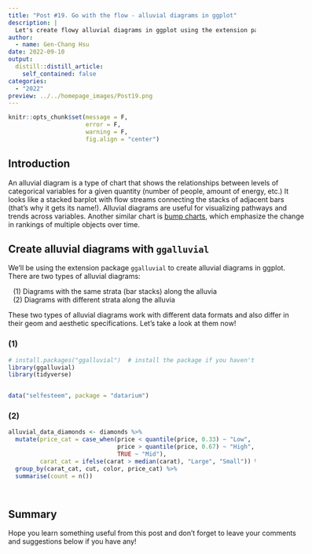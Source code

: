 ```yaml
---
title: "Post #19. Go with the flow - alluvial diagrams in ggplot"
description: |
  Let's create flowy alluvial diagrams in ggplot using the extension package `ggalluvial`!
author:
  - name: Gen-Chang Hsu
date: 2022-09-10
output:
  distill::distill_article:
    self_contained: false
categories:
  - "2022"
preview: ../../homepage_images/Post19.png
---
```


<!-- Webpage style -->
<style>
d-article a {
    color: #2780e3 !important;
    border-bottom: none !important;
}

d-article a:hover {
    color: #2780e3 !important;
    border-bottom: 2px solid !important;
}

d-byline {
    margin-left: -10% !important;
}

d-title {
    margin-left: -10%;
}

d-title h1{
    font-size: 45px;
    width: 130%;
}

d-article {
    margin-left: -10%;
}

p {
    width: 120%;
}

d-article h2 {
    width: 120%;
}

d-article h3 {
  width: 120%;
  font-size: 28px;
}

div.article-footer{
    width: 120%;
}

d-article div.sourceCode { 
    width: 120% !important;
}

d-article pre { 
    width: 120% !important;
}

div.l-body {
    width: 120% !important;
}

div.l-body img {
    margin-right: 20% !important;
}

</style>

```r
knitr::opts_chunk$set(message = F, 
                      error = F, 
                      warning = F,
                      fig.align = "center")

```

<!-- Start of the article -->

## Introduction

An alluvial diagram is a type of chart that shows the relationships between levels of categorical variables for a given quantity (number of people, amount of energy, etc.) It looks like a stacked barplot with flow streams connecting the stacks of adjacent bars (that's why it gets its name!). Alluvial diagrams are useful for visualizing pathways and trends across variables. Another similar chart is [bump charts](https://genchanghsu.github.io/ggGallery/posts/2022-08-01-post-18-bump-charts-with-ggplot/), which emphasize the change in rankings of multiple objects over time. 

## Create alluvial diagrams with `ggalluvial`

We'll be using the extension package `ggalluvial` to create alluvial diagrams in ggplot. There are two types of alluvial diagrams:

<span style="display: block; margin-top: 5px; margin-left: 10px"> (1) Diagrams with the same strata (bar stacks) along the alluvia</span>
<span style="display: block; margin-top: 0px; margin-left: 10px"> (2) Diagrams with different strata along the alluvia</span>

These two types of alluvial diagrams work with different data formats and also differ in their geom and aesthetic specifications. Let's take a look at them now!

### (1) 

```r
# install.packages("ggalluvial")  # install the package if you haven't
library(ggalluvial)
library(tidyverse)


data("selfesteem", package = "datarium")

```




### (2) 

```r
alluvial_data_diamonds <- diamonds %>% 
  mutate(price_cat = case_when(price < quantile(price, 0.33) ~ "Low",
                               price > quantile(price, 0.67) ~ "High",
                               TRUE ~ "Mid"),
         carat_cat = ifelse(carat > median(carat), "Large", "Small")) %>% 
  group_by(carat_cat, cut, color, price_cat) %>%
  summarise(count = n())




```


## Summary





Hope you learn something useful from this post and don't forget to leave your comments and suggestions below if you have any!

